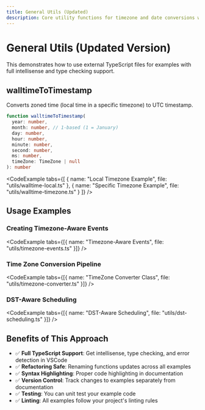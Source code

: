 ```yaml
---
title: General Utils (Updated)
description: Core utility functions for timezone and date conversions with external TypeScript examples
---
```




# General Utils (Updated Version)

This demonstrates how to use external TypeScript files for examples with full intellisense and type checking support.

## walltimeToTimestamp

Converts zoned time (local time in a specific timezone) to UTC timestamp.

```typescript
function walltimeToTimestamp(
  year: number,
  month: number, // 1-based (1 = January)
  day: number,
  hour: number,
  minute: number,
  second: number,
  ms: number,
  timeZone: TimeZone | null
): number
```

<CodeExample tabs={[
  { name: "Local Timezone Example", file: "utils/walltime-local.ts" },
  { name: "Specific Timezone Example", file: "utils/walltime-timezone.ts" }
]} />

## Usage Examples

### Creating Timezone-Aware Events

<CodeExample tabs={[{ name: "Timezone-Aware Events", file: "utils/timezone-events.ts" }]} />

### Time Zone Conversion Pipeline

<CodeExample tabs={[{ name: "TimeZone Converter Class", file: "utils/timezone-converter.ts" }]} />

### DST-Aware Scheduling

<CodeExample tabs={[{ name: "DST-Aware Scheduling", file: "utils/dst-scheduling.ts" }]} />

## Benefits of This Approach

- ✅ **Full TypeScript Support**: Get intellisense, type checking, and error detection in VSCode
- ✅ **Refactoring Safe**: Renaming functions updates across all examples
- ✅ **Syntax Highlighting**: Proper code highlighting in documentation
- ✅ **Version Control**: Track changes to examples separately from documentation
- ✅ **Testing**: You can unit test your example code
- ✅ **Linting**: All examples follow your project's linting rules 